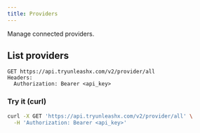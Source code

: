 ```yaml
---
title: Providers
---
```


Manage connected providers.

## List providers

```
GET https://api.tryunleashx.com/v2/provider/all
Headers:
  Authorization: Bearer <api_key>
```

### Try it (curl)

```bash
curl -X GET 'https://api.tryunleashx.com/v2/provider/all' \
  -H 'Authorization: Bearer <api_key>'
``` 